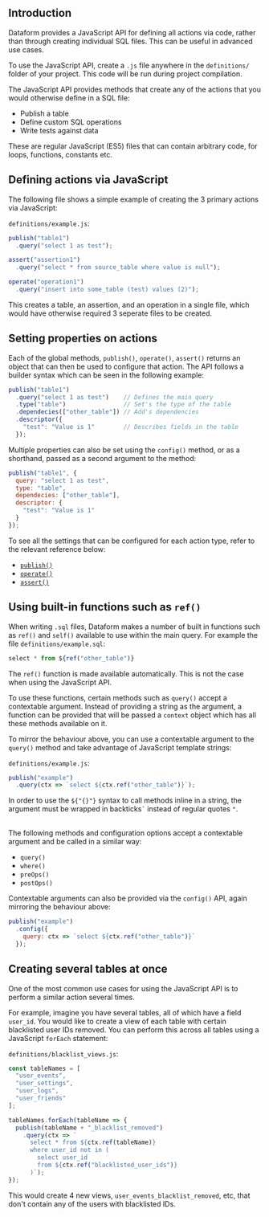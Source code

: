 

## Introduction

Dataform provides a JavaScript API for defining all actions via code, rather than through creating individual SQL files. This can be useful in advanced use cases.

To use the JavaScript API, create a `.js` file anywhere in the `definitions/` folder of your project. This code will be run during project compilation.

The JavaScript API provides methods that create any of the actions that you would otherwise define in a SQL file:
- Publish a table
- Define custom SQL operations
- Write tests against data

These are regular JavaScript (ES5) files that can contain arbitrary code, for loops, functions, constants etc.

## Defining actions via JavaScript

The following file shows a simple example of creating the 3 primary actions via JavaScript:

`definitions/example.js`:
```js
publish("table1")
  .query("select 1 as test");

assert("assertion1")
  .query("select * from source_table where value is null");

operate("operation1")
  .query("insert into some_table (test) values (2)");
```

This creates a table, an assertion, and an operation in a single file, which would have otherwise required 3 seperate files to be created.

## Setting properties on actions

Each of the global methods, `publish()`, `operate()`, `assert()` returns an object that can then be used to configure that action. The API follows a builder syntax which can be seen in the following example:

```js
publish("table1")
  .query("select 1 as test")    // Defines the main query
  .type("table")                // Set's the type of the table
  .dependecies(["other_table"]) // Add's dependencies
  .descriptor({
    "test": "Value is 1"        // Describes fields in the table
  });
```

Multiple properties can also be set using the `config()` method, or as a shorthand, passed as a second argument to the method:

```js
publish("table1", {
  query: "select 1 as test",
  type: "table",
  dependecies: ["other_table"],
  descriptor: {
    "test": "Value is 1"
  }
});
```

To see all the settings that can be configured for each action type, refer to the relevant reference below:

- [`publish()`](/reference/materializations)
- [`operate()`](/reference/operations)
- [`assert()`](/reference/assertions)

## Using built-in functions such as `ref()`

When writing `.sql` files, Dataform makes a number of built in functions such as `ref()` and `self()` available to use within the main query. For example the file `definitions/example.sql`:
```js
select * from ${ref("other_table")}
```

The `ref()` function is made available automatically. This is not the case when using the JavaScript API.

To use these functions, certain methods such as `query()` accept a contextable argument. Instead of providing a string as the argument, a function can be provided that will be passed a `context` object which has all these methods available on it.

To mirror the behaviour above, you can use a contextable argument to the `query()` method and take advantage of JavaScript template strings:

`definitions/example.js`:
```js
publish("example")
  .query(ctx => `select ${ctx.ref("other_table")}`);
```
<div className="bp3-callout bp3-icon-info-sign bp3-intent-warning" markdown="1">
In order to use the <code>${"{}"}</code> syntax to call methods inline in a string, the argument must be wrapped in backticks<code>`</code> instead of regular quotes <code>"</code>.
</div>

<br/>

The following methods and configuration options accept a contextable argument and be called in a similar way:
- `query()`
- `where()`
- `preOps()`
- `postOps()`

Contextable arguments can also be provided via the `config()` API, again mirroring the behaviour above:

```js
publish("example")
  .config({
    query: ctx => `select ${ctx.ref("other_table")}`
  });
```

## Creating several tables at once

One of the most common use cases for using the JavaScript API is to perform a similar action several times.

For example, imagine you have several tables, all of which have a field `user_id`. You would like to create a view of each table with certain blacklisted user IDs removed. You can perform this across all tables using a JavaScript `forEach` statement:

`definitions/blacklist_views.js`:
```js
const tableNames = [
  "user_events",
  "user_settings",
  "user_logs",
  "user_friends"
];

tableNames.forEach(tableName => {
  publish(tableName + "_blacklist_removed")
    .query(ctx => `
      select * from ${ctx.ref(tableName)}
      where user_id not in (
        select user_id
        from ${ctx.ref("blacklisted_user_ids")}
      )`);
});
```

This would create 4 new views, `user_events_blacklist_removed`, etc, that don't contain any of the users with blacklisted IDs.
